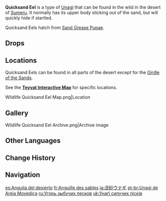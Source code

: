 {{About|the wildlife|the furnishing|Quicksand Eel (Furnishing)}}
{{Wildlife Infobox
|image       = Quicksand Eel Icon.png
|type        = Wildlife
|family      = Other Wildlife
|group       = Unagi
|location    = 
|description = A slender amphibian fish that usually lives in the [[Great Red Sand|desert]]. In order to adapt to the high temperatures and lack of water, they have not only taken on a fairly unique shape, but their reproductive methods have also changed.<br>Though the researchers of the [[Akademiya]] firmly deny this, the desert folk believe that the [[Wenut|giant life forms]] within the sands are the mature and complete forms of these creatures following pupation.
}}
'''Quicksand Eel''' is a type of [[Unagi]] that can be found in the wild in the desert of [[Sumeru]]. It normally has its upper body sticking out of the sand, but will quickly hide if startled.

Quicksand Eels hatch from [[Sand Grease Pupa]]e.

==Drops==
{{Card|Eel Meat|1}}

==Locations==
Quicksand Eels can be found in all parts of the desert except for the [[Girdle of the Sands]].

See the '''[https://act.hoyolab.com/ys/app/interactive-map/index.html?lang=en-us#/map/2?shown_types=442 Teyvat Interactive Map]''' for specific locations.

<gallery>
Wildlife Quicksand Eel Map.png|Location
</gallery>

==Gallery==
<gallery>
Wildlife Quicksand Eel Archive.png|Archive image
</gallery>

==Other Languages==
{{Other Languages
|en      = Quicksand Eel
|zhs     = 流沙鳗鳗
|zhs_rm  = Liúshā Mán-mán
|zht     = 流沙鰻鰻
|zht_rm  = Liúshā Mán-mán
|zh_tl   = 
|ja      = 流砂ウナギ
|ja_rm   = Ryuusha Unagi
|ja_tl   = Quicksand Unagi
|ko      = 사막 뱀장어
|ko_tl   = Desert Eel
|es      = Anguila del desierto
|es_tl   = Desert Eel
|fr      = Anguille des sables
|fr_tl   = Sand Eel
|ru      = Угорь зыбучих песков
|ru_tl   = Quicksand Eel
|th      = Quicksand Eel
|vi      = Lươn Sa Mạc
|vi_tl   = Desert Eel
|de      = Treibsandaal
|de_tl   = Quicksand Eel
|id      = Quicksand Eel
|pt      = Unagi de Areia Movediça
|pt_tl   = 
|tr      = Bataklık Yılan Balığı
|tr_tl   = Quicksand Eel
|it      = Anguilla delle sabbie mobili
|it_tl   = 
}}

==Change History==
{{Change History|3.1}}

==Navigation==
{{Wildlife Navbox}}

[[es:Anguila del desierto]]
[[fr:Anguille des sables]]
[[ja:流砂ウナギ]]
[[pt-br:Unagi de Areia Movediça]]
[[ru:Угорь зыбучих песков]]
[[uk:Унаґі сипучих пісків]]